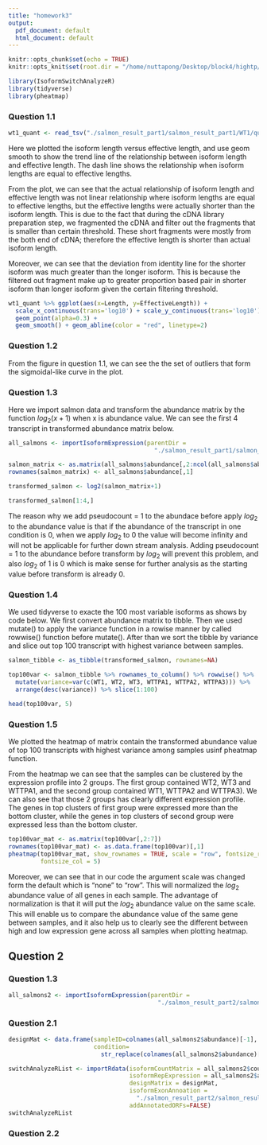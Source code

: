 ```yaml
---
title: "homework3"
output:
  pdf_document: default
  html_document: default
---
```


```r
knitr::opts_chunk$set(echo = TRUE)
knitr::opts_knit$set(root.dir = "/home/nuttapong/Desktop/block4/hightp/homework3/HW3_combined_handout/HW3_combined_handout/")
```

```r

library(IsoformSwitchAnalyzeR)
library(tidyverse)
library(pheatmap)

```

### Question 1.1

```r
wt1_quant <- read_tsv("./salmon_result_part1/salmon_result_part1/WT1/quant.sf")
```


Here we plotted the isoform length versus effective length, and use geom smooth to show the trend line of the relationship between isoform length and effective length. The dash line shows the relationship when isoform lengths are equal to effective lengths.

From the plot, we can see that the actual relationship of isoform length and effective length was not linear relationship where isoform lengths are equal to effective lengths, but the effective lengths were actually shorter than the isoform length. This is due to the fact that during the cDNA library preparation step, we fragmented the cDNA and filter out the fragments that is smaller than certain threshold. 
These short fragments were mostly from the both end of cDNA; therefore the effective length is shorter than actual isoform length. 

Moreover, we can see that the deviation from identity line for the shorter isoform was much greater than the longer isoform. This is because the filtered out fragment make up to greater proportion based pair in shorter isoform than longer isoform given the certain filtering threshold. 

```r
wt1_quant %>% ggplot(aes(x=Length, y=EffectiveLength)) + 
  scale_x_continuous(trans='log10') + scale_y_continuous(trans='log10')  + 
  geom_point(alpha=0.3) +
  geom_smooth() + geom_abline(color = "red", linetype=2)
```

### Question 1.2

From the figure in question 1.1, we can see the the set of outliers that form the sigmoidal-like curve in the plot.

### Question 1.3

Here we import salmon data and transform the abundance matrix by the function $log_2(x+1)$ when x is abundance value. We can see the first 4 transcript in transformed abundance matrix below.

```r

all_salmons <- importIsoformExpression(parentDir =
                                         "./salmon_result_part1/salmon_result_part1/")
```

```r
salmon_matrix <- as.matrix(all_salmons$abundance[,2:ncol(all_salmons$abundance)])
rownames(salmon_matrix) <- all_salmons$abundance[,1]

transformed_salmon <- log2(salmon_matrix+1)

transformed_salmon[1:4,]
```

The reason why we add pseudocount = 1 to the abundace before apply $log_2$ to the abundance value is that if the abundance of the transcript in one condition is 0, when we apply $log_2$ to 0 the value will become infinity and will not be applicable for further down stream analysis. Adding pseudocount = 1 to the abundance before transform by $log_2$ will prevent this problem, and also $log_2$ of 1 is 0 which is make sense for further analysis as the starting value before transform is already 0.


### Question 1.4

We used tidyverse to exacte the 100 most variable isoforms as shows by code below. We first convert abundance matrix to tibble. Then we used mutate() to apply the variance function in a rowise manner by called rowwise() function before mutate(). After than we sort the tibble by variance and slice out top 100 transcript with highest variance between samples.

```r
salmon_tibble <- as_tibble(transformed_salmon, rownames=NA)

top100var <- salmon_tibble %>% rownames_to_column() %>% rowwise() %>% 
  mutate(variance=var(c(WT1, WT2, WT3, WTTPA1, WTTPA2, WTTPA3))) %>% 
  arrange(desc(variance)) %>% slice(1:100)

head(top100var, 5)

```

### Question 1.5

We plotted the heatmap of matrix contain the transformed abundance value of top 100 transcripts with highest variance among samples usinf pheatmap function.

From the heatmap we can see that the samples can be clustered by the expression profile into 2 groups. The first group contained WT2, WT3 and WTTPA1, and the second group contained WT1, WTTPA2 and WTTPA3). We can also see that those 2 groups has clearly different expression profile. The genes in top clusters of first group were expressed more than the bottom cluster, while the genes in top clusters of second group were expressed less than the bottom cluster. 

```r
top100var_mat <- as.matrix(top100var[,2:7])
rownames(top100var_mat) <- as.data.frame(top100var)[,1]
pheatmap(top100var_mat, show_rownames = TRUE, scale = "row", fontsize_row = 3, 
         fontsize_col = 5)
```

Moreover, we can see that in our code the argument scale was changed form the default which is "none" to "row". This will normalized the $log_2$ abundance value of all genes in each sample. The advantage of normalization is that it will put the $log_2$ abundance value on the same scale. This will enable us to compare the abundance value of the same gene between samples, and it also help us to clearly see the different between high and low expression gene across all samples when plotting heatmap.


## Question 2

### Question 1.3

```r
all_salmons2 <- importIsoformExpression(parentDir =
                                          "./salmon_result_part2/salmon_result_part2/")
```

### Question 2.1

```r
designMat <- data.frame(sampleID=colnames(all_salmons2$abundance)[-1],
                        condition=
                          str_replace(colnames(all_salmons2$abundance)[-1], "[0-9]", ""))

switchAnalyzeRList <- importRdata(isoformCountMatrix = all_salmons2$counts,
                                  isoformRepExpression = all_salmons2$abundance,
                                  designMatrix = designMat,
                                  isoformExonAnnoation =
                                    "./salmon_result_part2/salmon_result_part2/subset.gtf", 
                                  addAnnotatedORFs=FALSE)
switchAnalyzeRList
```

### Question 2.2




